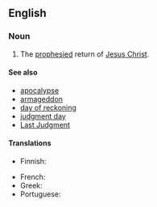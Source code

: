 ==English==

{{wikipedia|Second Coming of Christ}}

===Noun===
{{en-noun|-|head=[[second]] [[coming]]}}

# {{context|Christianity|lang=en}} The [[prophesied]] return of [[Jesus Christ]].

====See also====
* [[apocalypse]]
* [[armageddon]]
* [[day of reckoning]]
* [[judgment day]]
* [[Last Judgment]]

====Translations====
{{trans-top|the return of Jesus Christ}}
* Finnish: {{t|fi|toinen tuleminen}}
{{trans-mid}}
* French: {{t+|fr|retour}}
* Greek: {{t|el|Δευτέρα Παρουσία}}
* Portuguese: {{t|pt|segunda vinda|f}}
{{trans-bottom}}